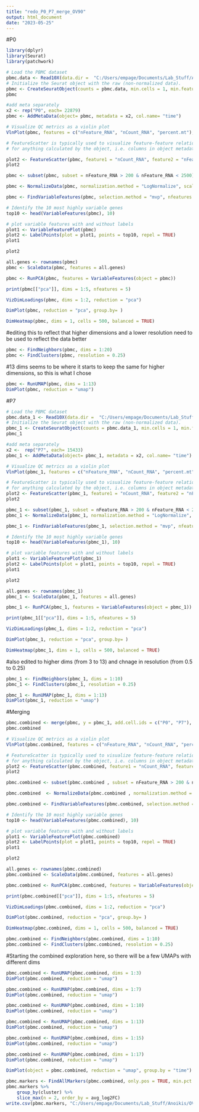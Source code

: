 ```yaml
---
title: "redo_P0_P7_merge_OV90"
output: html_document
date: "2023-05-25"
---
```

#P0

```r
library(dplyr)
library(Seurat)
library(patchwork)
```

```r
# Load the PBMC dataset
pbmc.data <- Read10X(data.dir =  "C:/Users/empage/Documents/Lab_Stuff/Anoikis/OV90/Single_Cell/single_cell_3.20.2023/run_count_P0/")
# Initialize the Seurat object with the raw (non-normalized data).
pbmc <- CreateSeuratObject(counts = pbmc.data, min.cells = 1, min.features = 200)
pbmc
```

```r
#add meta separately 
x2 <- rep("P0", each= 22879)
pbmc <- AddMetaData(object= pbmc, metadata = x2, col.name= "time")
```

```r
# Visualize QC metrics as a violin plot
VlnPlot(pbmc, features = c("nFeature_RNA", "nCount_RNA", "percent.mt"), ncol = 3, group.by= )
```

```r
# FeatureScatter is typically used to visualize feature-feature relationships, but can be used
# for anything calculated by the object, i.e. columns in object metadata, PC scores etc.

plot2 <- FeatureScatter(pbmc, feature1 = "nCount_RNA", feature2 = "nFeature_RNA")
plot2
```

```r
pbmc <- subset(pbmc, subset = nFeature_RNA > 200 & nFeature_RNA < 2500)

pbmc <- NormalizeData(pbmc, normalization.method = "LogNormalize", scale.factor = 10000)
```

```r
pbmc <- FindVariableFeatures(pbmc, selection.method = "mvp", nfeatures = 2000)

# Identify the 10 most highly variable genes
top10 <- head(VariableFeatures(pbmc), 10)

# plot variable features with and without labels
plot1 <- VariableFeaturePlot(pbmc)
plot2 <- LabelPoints(plot = plot1, points = top10, repel = TRUE)
plot1
```

```r
plot2
```

```r
all.genes <- rownames(pbmc)
pbmc <- ScaleData(pbmc, features = all.genes)
```

```r
pbmc <- RunPCA(pbmc, features = VariableFeatures(object = pbmc))
```

```r
print(pbmc[["pca"]], dims = 1:5, nfeatures = 5)
```

```r
VizDimLoadings(pbmc, dims = 1:2, reduction = "pca")
```

```r
DimPlot(pbmc, reduction = "pca", group.by= )
```

```r
DimHeatmap(pbmc, dims = 1, cells = 500, balanced = TRUE)
```

#editing this to reflect that higher dimensions and a lower resolution need to be used to reflect the data better
```r
pbmc <- FindNeighbors(pbmc, dims = 1:20)
pbmc <- FindClusters(pbmc, resolution = 0.25)
```

#13 dims seems to be where it starts to keep the same for higher dimensions, so this is what I chose 
```r
pbmc <- RunUMAP(pbmc, dims = 1:13)
DimPlot(pbmc, reduction = "umap")
```


#P7
```r
# Load the PBMC dataset
pbmc.data_1 <- Read10X(data.dir =  "C:/Users/empage/Documents/Lab_Stuff/Anoikis/OV90/Single_Cell/single_cell_3.20.2023/run_count_P7/")
# Initialize the Seurat object with the raw (non-normalized data).
pbmc_1 <- CreateSeuratObject(counts = pbmc.data_1, min.cells = 1, min.features = 200)
pbmc_1
```

```r
#add meta separately 
x2 <-  rep("P7", each= 15433)
pbmc_1 <- AddMetaData(object= pbmc_1, metadata = x2, col.name= "time")
```

```r
# Visualize QC metrics as a violin plot
VlnPlot(pbmc_1, features = c("nFeature_RNA", "nCount_RNA", "percent.mt"), ncol = 3, group.by= )
```

```r
# FeatureScatter is typically used to visualize feature-feature relationships, but can be used
# for anything calculated by the object, i.e. columns in object metadata, PC scores etc.
plot2 <- FeatureScatter(pbmc_1, feature1 = "nCount_RNA", feature2 = "nFeature_RNA")
plot2
```

```r
pbmc_1 <- subset(pbmc_1, subset = nFeature_RNA > 200 & nFeature_RNA < 2500)
pbmc_1 <- NormalizeData(pbmc_1, normalization.method = "LogNormalize", scale.factor = 10000)
```

```r
pbmc_1 <- FindVariableFeatures(pbmc_1, selection.method = "mvp", nfeatures = 2000)

# Identify the 10 most highly variable genes
top10 <- head(VariableFeatures(pbmc_1), 10)

# plot variable features with and without labels
plot1 <- VariableFeaturePlot(pbmc_1)
plot2 <- LabelPoints(plot = plot1, points = top10, repel = TRUE)
plot1
```

```r
plot2
```

```r
all.genes <- rownames(pbmc_1)
pbmc_1 <- ScaleData(pbmc_1, features = all.genes)
```

```r
pbmc_1 <- RunPCA(pbmc_1, features = VariableFeatures(object = pbmc_1))
```

```r
print(pbmc_1[["pca"]], dims = 1:5, nfeatures = 5)
```

```r
VizDimLoadings(pbmc_1, dims = 1:2, reduction = "pca")
```

```r
DimPlot(pbmc_1, reduction = "pca", group.by= )
```

```r
DimHeatmap(pbmc_1, dims = 1, cells = 500, balanced = TRUE)
```


#also edited to higher dims (from 3 to 13) and chnage in resolution (from 0.5 to 0.25)
```r
pbmc_1 <- FindNeighbors(pbmc_1, dims = 1:10)
pbmc_1 <- FindClusters(pbmc_1, resolution = 0.25)
```

```r
pbmc_1 <- RunUMAP(pbmc_1, dims = 1:13)
DimPlot(pbmc_1, reduction = "umap")
```



#Merging 
```r
pbmc.combined <- merge(pbmc, y = pbmc_1, add.cell.ids = c("P0", "P7"), project = "P0_P7")
pbmc.combined
```

```r
# Visualize QC metrics as a violin plot
VlnPlot(pbmc.combined, features = c("nFeature_RNA", "nCount_RNA", "percent.mt"), ncol = 3, group.by= )
```

```r
# FeatureScatter is typically used to visualize feature-feature relationships, but can be used
# for anything calculated by the object, i.e. columns in object metadata, PC scores etc.
plot2 <- FeatureScatter(pbmc.combined, feature1 = "nCount_RNA", feature2 = "nFeature_RNA")
plot2
```

```r
pbmc.combined <- subset(pbmc.combined , subset = nFeature_RNA > 200 & nFeature_RNA < 2500)

pbmc.combined  <- NormalizeData(pbmc.combined , normalization.method = "LogNormalize", scale.factor = 10000)
```

```r
pbmc.combined <- FindVariableFeatures(pbmc.combined, selection.method = "mvp", nfeatures = 2000)

# Identify the 10 most highly variable genes
top10 <- head(VariableFeatures(pbmc.combined), 10)

# plot variable features with and without labels
plot1 <- VariableFeaturePlot(pbmc.combined)
plot2 <- LabelPoints(plot = plot1, points = top10, repel = TRUE)
plot1
```

```r
plot2
```

```r
all.genes <- rownames(pbmc.combined)
pbmc.combined <- ScaleData(pbmc.combined, features = all.genes)
```

```r
pbmc.combined <- RunPCA(pbmc.combined, features = VariableFeatures(object = pbmc.combined))
```

```r
print(pbmc.combined[["pca"]], dims = 1:5, nfeatures = 5)
```

```r
VizDimLoadings(pbmc.combined, dims = 1:2, reduction = "pca")
```

```r
DimPlot(pbmc.combined, reduction = "pca", group.by= )
```

```r
DimHeatmap(pbmc.combined, dims = 1, cells = 500, balanced = TRUE)
```

```r
pbmc.combined <- FindNeighbors(pbmc.combined, dims = 1:10)
pbmc.combined <- FindClusters(pbmc.combined, resolution = 0.25)
```

#Starting the combined exploration here, so there will be a few UMAPs with different dims 
```r
pbmc.combined <- RunUMAP(pbmc.combined, dims = 1:3)
DimPlot(pbmc.combined, reduction = "umap")
```

```r
pbmc.combined <- RunUMAP(pbmc.combined, dims = 1:7)
DimPlot(pbmc.combined, reduction = "umap")
```

```r
pbmc.combined <- RunUMAP(pbmc.combined, dims = 1:10)
DimPlot(pbmc.combined, reduction = "umap")
```

```r
pbmc.combined <- RunUMAP(pbmc.combined, dims = 1:13)
DimPlot(pbmc.combined, reduction = "umap")
```


```r
pbmc.combined <- RunUMAP(pbmc.combined, dims = 1:15)
DimPlot(pbmc.combined, reduction = "umap")
```
```r
pbmc.combined <- RunUMAP(pbmc.combined, dims = 1:17)
DimPlot(pbmc.combined, reduction = "umap")
```

```r
DimPlot(object = pbmc.combined, reduction = "umap", group.by = "time")
```


```r
pbmc.markers <- FindAllMarkers(pbmc.combined, only.pos = TRUE, min.pct = 0.25, logfc.threshold = 0.25)
pbmc.markers %>%
    group_by(cluster) %>%
    slice_max(n = 2, order_by = avg_log2FC)
write.csv(pbmc.markers, "C:/Users/empage/Documents/Lab_Stuff/Anoikis/OV90/Single_Cell/single_cell_3.20.2023/P0_P7_genes_subgroups.csv")
```

